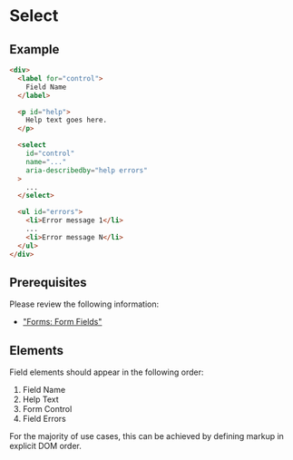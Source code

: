 
<Meta title="Blueprints / Select" />

# Select

## Example

```html
<div>
  <label for="control">
    Field Name
  </label>

  <p id="help">
    Help text goes here.
  </p>

  <select
    id="control"
    name="..."
    aria-describedby="help errors"
  >
    ...
  </select>

  <ul id="errors">
    <li>Error message 1</li>
    ...
    <li>Error message N</li>
  </ul>
</div>
```

## Prerequisites

Please review the following information:

* ["Forms: Form Fields"](?path=/docs/guides-forms-overview--page#form-fields)


## Elements

Field elements should appear in the following order:

1. Field Name
2. Help Text
3. Form Control
4. Field Errors

For the majority of use cases, this can be achieved by defining
markup in explicit DOM order.
